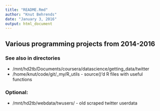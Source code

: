 ```yaml
---
title: "README.Rmd"
author: "Knut Behrends"
date: "January 3, 2016"
output: html_document
---
```

## Various programming projects from 2014-2016

### See also in directories

* /mnt/hd2tb/Documents/coursera/datascience/getting_data/twitter
* /home/knut/code/git/_my/R_utils - source()'d R files with useful functions

### Optional:

* /mnt/hd2tb/webdata/twusers/ - old scraped twitter userdata